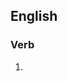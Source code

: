 ==English==

===Verb===
{{head|en|present participle}}

# {{present participle of|resize|lang=en|nocat=1}}